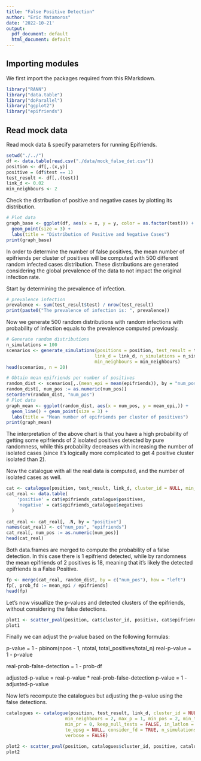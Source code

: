```yaml
---
title: "False Positive Detection"
author: "Eric Matamoros"
date: '2022-10-21'
output:
  pdf_document: default
  html_document: default
---
```


## Importing modules

We first import the packages required from this RMarkdown.

```r
library("RANN")
library("data.table")
library("doParallel")
library("ggplot2")
library("epifriends")
```

## Read mock data

Read mock data & specify parameters for running Epifriends.

```r
setwd("./../")
df <- data.table(read.csv("./data/mock_false_det.csv"))
position <- df[,.(x,y)]
positive = (df$test == 1)
test_result <- df[,.(test)]
link_d <- 0.02
min_neighbours <- 2
```

Check the distribution of positive and negative cases by plotting its distribution.

```r
# Plot data
graph_base <- ggplot(df, aes(x = x, y = y, color = as.factor(test))) +
  geom_point(size = 3) +
  labs(title = "Distribution of Positive and Negative Cases")
print(graph_base)
```
In order to determine the number of false positives, the mean number of epifriends per cluster of positives will be computed with 500 different random infected cases distribution. These distributions are generated considering the global prevalence of the data to not impact the original infection rate.

Start by determining the prevalence of infection.

```r
# prevalence infection
prevalence <- sum(test_result$test) / nrow(test_result)
print(paste0("The prevalence of infection is: ", prevalence))
```

Now we generate 500 random distributions with random infections with probability of infection equals to the prevalence computed previously.

```r
# Generate random distributions
n_simulations = 100
scenarios <- generate_simulations(positions = position, test_result = test_result, 
                                 link_d = link_d, n_simulations = n_simulations,
                                 min_neighbours = min_neighbours)
head(scenarios, n = 20)
```

```r
# Obtain mean epifriends per number of positives
random_dist <- scenarios[,.(mean_epi = mean(epifriends)), by = "num_pos"]
random_dist[, num_pos := as.numeric(num_pos)]
setorderv(random_dist, "num_pos")
# Plot data
graph_mean <- ggplot(random_dist, aes(x = num_pos, y = mean_epi,)) +
  geom_line() + geom_point(size = 3) +
  labs(title = "Mean number of epifriends per cluster of positives")
print(graph_mean)
```
The interpretation of the above chart is that you have a high probability of getting some epifriends of 2 isolated positives detected by pure randomness, while this probability decreases with increasing the number of isolated cases (since it's logically more complicated to get 4 positive cluster isolated than 2).

Now the catalogue with all the real data is computed, and the number of isolated cases as well.
```r
cat <- catalogue(position, test_result, link_d, cluster_id = NULL, min_neighbours = min_neighbours)
cat_real <- data.table(
    'positive' = cat$epifriends_catalogue$positives,
    'negative' = cat$epifriends_catalogue$negatives
  )
  
cat_real <- cat_real[, .N, by = "positive"]
names(cat_real) <- c("num_pos", "epifriends")
cat_real[, num_pos := as.numeric(num_pos)]
head(cat_real)
```

Both data.frames are merged to compute the probability of a false detection. In this case there is 1 epifriend detected, while by randomness the mean epifriends of 2 positives is 18, meaning that it's likely the detected epifriends is a False Positive.

```r
fp <- merge(cat_real, random_dist, by = c("num_pos"), how = "left")
fp[, prob_fd := mean_epi / epifriends]
head(fp)
```

Let's now visuallize the p-values and detected clusters of the epifriends, without considering the false detections.

```r
plot1 <- scatter_pval(position, cat$cluster_id, positive, cat$epifriends_catalogue)
plot1
```


Finally we can adjust the p-value based on the following formulas:


p-value = 1 - pbinom(npos - 1, ntotal, total_positives/total_n)
real-p-value = 1 - p-value

real-prob-false-detection =  1 - prob-df

adjusted-p-value = real-p-value * real-prob-false-detection
p-value = 1 - adjusted-p-value


Now let's recompute the catalogues but adjusting the p-value using the false detections.
```r
catalogues <- catalogue(position, test_result, link_d, cluster_id = NULL,
                      min_neighbours = 2, max_p = 1, min_pos = 2, min_total = 2,
                      min_pr = 0, keep_null_tests = FALSE, in_latlon = FALSE, 
                      to_epsg = NULL, consider_fd = TRUE, n_simulations= 100,
                      verbose = FALSE)
```

```r
plot2 <- scatter_pval(position, catalogues$cluster_id, positive, catalogues$epifriends_catalogue, title = "P-value after removing False Detections")
plot2
```
